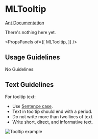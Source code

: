 
# MLTooltip

[Ant Documentation](https://3x.ant.design/components/tooltip)

There's nothing here yet.


<PropsPanels of={[
  MLTooltip,
]} />


## Usage Guidelines
No Guidelines

## Text Guidelines
For tooltip text:
* Use [Sentence case](https://elementary.io/docs/human-interface-guidelines#capitalization).
* Text in tooltip should end with a period.
* Do not write more than two lines of text.
* Write short, direct, and informative text.

![Tooltip example](images/tooltip.png)
